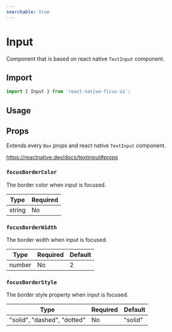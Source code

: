 ```yaml
---
searchable: true
---
```




# Input

Component that is based on react native `TextInput` component.

## Import

```js
import { Input } from 'react-native-ficus-ui';
```

## Usage

<div className="mt-2">
  <ExpoDemo id="@bearstudio/ficus-ui-input" />
</div>

## Props

Extends every `Box` props and react native `TextInput` component.

https://reactnative.dev/docs/textinput#props

### `focusBorderColor`

The border color when input is focused.

| Type   | Required |
| ------ | -------- |
| string | No       |

### `focusBorderWidth`

The border width when input is focused.

| Type   | Required | Default |
| ------ | -------- | ------- |
| number | No       | 2       |

### `focusBorderStyle`

The border style property when input is focused.

| Type                        | Required | Default |
| --------------------------- | -------- | ------- |
| "solid", "dashed", "dotted" | No       | "solid" |
